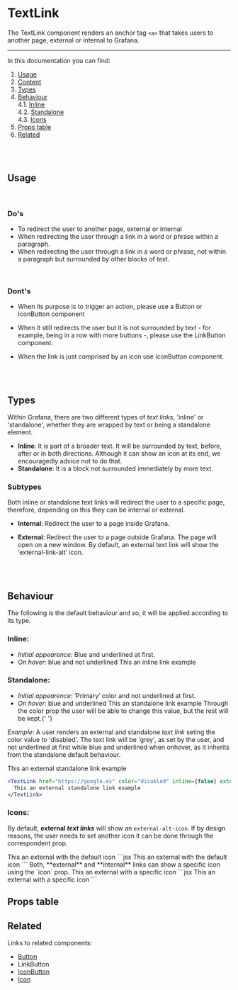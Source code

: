 
# TextLink

The TextLink component renders an anchor tag `<a>` that takes users to another page, external or internal to Grafana.

---

In this documentation you can find:

1. [Usage](#usage)
1. [Content](#content)
1. [Types](#types)
1. [Behaviour](#behaviour)
   <br />
   4.1. [Inline](#inline-behaviour)
   <br />
   4.2. [Standalone](#standalone-behaviour)
   <br />
   4.3. [Icons](#icons-behaviour)
1. [Props table](#propstable)
1. [Related](#related)

<br />
<br />

## <a name="usage"/> Usage

<br />

### **Do's**

- To redirect the user to another page, external or internal
- When redirecting the user through a link in a word or phrase within a paragraph.
- When redirecting the user through a link in a word or phrase, not within a paragraph but surrounded by other blocks of text.

<br />

### **Dont's**

- When its purpose is to trigger an action, please use a Button or IconButton component
- When it still redirects the user but it is not surrounded by text - for example, being in a row with more buttons -, please use the LinkButton component.
- When the link is just comprised by an icon use IconButton component.

  <br />
  <br />

## <a name="types"/> Types

Within Grafana, there are two different types of _text links_, 'inline' or 'standalone', whether they are wrapped by text or being a standalone element.

- **Inline**: It is part of a broader text. It will be surrounded by text, before, after or in both directions. Although it can show an icon at its end, we encouragedly advice not to do that.
- **Standalone**: It is a block not surrounded immediately by more text.

### **Subtypes**

Both inline or standalone text links will redirect the user to a specific page, therefore, depending on this they can be internal or external.

- **Internal**: Redirect the user to a page inside Grafana.
- **External**: Redirect the user to a page outside Grafana. The page will open on a new window. By default, an external text link will show the ‘external-link-alt’ icon.

  <br />
  <br />

## <a name="behaviour"/> Behaviour

The following is the default behaviour and so, it will be applied according to its type.

### <a name="inline-behaviour"/>**Inline**:<br/>

- _Initial appearence_: Blue and underlined at first. <br/>
- _On hover_: blue and not underlined
  <Preview>
    <TextLink href="https://google.es" external inline>
      This an inline link example
    </TextLink>
  </Preview>

### <a name="standalone-behaviour"/>**Standalone**:

- _Initial appearence_: ‘Primary’ color and not underlined at first.
- _On hover_: blue and underlined
  <Preview>
    <TextLink href="https://google.es" inline={false} external>
      This an standalone link example
    </TextLink>
  </Preview>
  Through the color prop the user will be able to change this value, but the rest will be kept.{' '}

_Example_: A user renders an external and standalone _text link_ seting the color value to 'disabled'.
The text link will be 'grey', as set by the user, and not underlined at first while blue and underlined when onhover, as it inherits from the standalone default behaviour.

<Preview>
  <TextLink href="https://google.es" color="disabled" inline={false} external>
    This an external standalone link example
  </TextLink>
</Preview>

```jsx
<TextLink href="https://google.es" color="disabled" inline={false} external>
  This an external standalone link example
</TextLink>
```

### <a name="icons-behaviour"/>**Icons**:

By default, **external _text links_** will show an `external-alt-icon`. If by design reasons, the user needs to set another icon it can be done through the correspondent prop.

<Preview>
  <TextLink href="https://google.es" external>
    This an external with the default icon
  </TextLink>
</Preview>
```jsx
<TextLink href="https://google.es" external>
  This an external with the default icon
</TextLink>
``` Both, **external** and **internal** links can show a specific icon using the `icon` prop.
<Preview>
  <TextLink href="https://google.es" icon="google" external>
    This an external with a specific icon
  </TextLink>
</Preview>
```jsx
<TextLink href="https://google.es" icon="google" external>
  This an external with a specific icon
</TextLink>
```

## <a name="propstable"/>Props table

<ArgsTable of={TextLink} />

## <a name="related"/>Related

Links to related components:

- [Button](/docs/buttons-button--docs)
- LinkButton
- [IconButton](/docs/buttons-iconbutton--docs)
- [Icon](/docs-overview-icon--docs)
